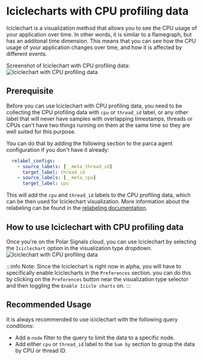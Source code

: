 # Iciclecharts with CPU profiling data

Iciclechart is a visualization method that allows you to see the CPU usage of your application over time. In other words, it is similar to a flamegraph, but has an additonal time dimension. This means that you can see how the CPU usage of your application changes over time, and how it is affected by different events.

Screenshot of Iciclechart with CPU profiling data:
![Iciclechart with CPU profiling data](/img/vizualisation/iciclechart-example.png)

## Prerequisite
Before you can use Iciclechart with CPU profiling data, you need to be collecting the CPU profiling data with `cpu` or `thread_id` label, or any other label that will never have samples with overlapping timestamps, threads or CPUs can't have two things running on them at the same time so they are well suited for this purpose.

You can do that by adding the following section to the parca agent configuration if you don't have it already:
```yaml
  relabel_configs:
    - source_labels: [__meta_thread_id]
      target_label: thread_id
    - source_labels: [__meta_cpu]
      target_label: cpu
```
This will add the `cpu` and `thread_id` labels to the CPU profiling data, which can be then used for Iciclechart visualization. More information about the relabeling can be found in the [relabeling documentation](https://www.parca.dev/docs/parca-agent-labelling#configuration).

## How to use Iciclechart with CPU profiling data
Once you're on the Polar Signals cloud, you can use Iciclechart by selecting the `Iciclechart` option in the visualization type dropdown.
![Iciclechart with CPU profiling data](/img/vizualisation/iciclechart-selector.png)

:::info
Note: Since the Iciclechart is right now in alpha, you will have to specifically enable Iciclecharts in the `Preferences` section. you can do this by clicking on the `Preferences` button near the visualization type selector and then toggling the `Enable Icicle charts` on.
:::

## Recommended Usage
It is always recommended to use iciclechart with the following query conditions:
- Add a `node` filter to the query to limit the data to a specific node.
- Add either `cpu` or `thread_id` label to the `Sum by` section to group the data by CPU or thread ID.
